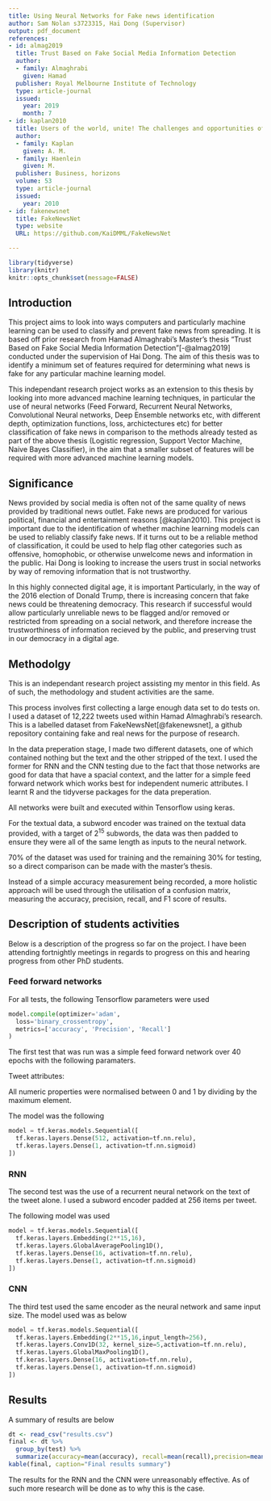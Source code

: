 ```yaml
---
title: Using Neural Networks for Fake news identification
author: Sam Nolan s3723315, Hai Dong (Supervisor)
output: pdf_document
references:
- id: almag2019
  title: Trust Based on Fake Social Media Information Detection
  author:
  - family: Almaghrabi
    given: Hamad
  publisher: Royal Melbourne Institute of Technology
  type: article-journal
  issued:
    year: 2019
    month: 7
- id: kaplan2010
  title: Users of the world, unite! The challenges and opportunities of social media
  author:
  - family: Kaplan
    given: A. M.
  - family: Haenlein
    given: M.
  publisher: Business, horizons
  volume: 53
  type: article-journal
  issued:
    year: 2010
- id: fakenewsnet
  title: FakeNewsNet
  type: website
  URL: https://github.com/KaiDMML/FakeNewsNet

---
```


```r
library(tidyverse)
library(knitr)
knitr::opts_chunk$set(message=FALSE)
```

## Introduction
This project aims to look into ways computers and particularly machine learning
can be used to classify and prevent fake news from spreading. It is based off
prior research from Hamad Almaghrabi's Master's thesis "Trust Based on Fake
Social Media Information Detection"[-@almag2019] conducted under the supervision of Hai
Dong. The aim of this thesis was to identify a minimum set of features required
for determining what news is fake for any particular machine learning model.

This independant research project works as an extension to this thesis by
looking into more advanced machine learning techniques, in particular the use of
neural networks (Feed Forward, Recurrent Neural Networks, Convolutional Neural
networks, Deep Ensemble networks etc, with different depth, optimization functions, loss, archictectures etc) for better classification of fake news in comparison to the methods
already tested as part of the above thesis (Logistic regression, Support Vector Machine, Naive Bayes
Classifier), in the aim that a smaller subset of features will be required with
more advanced machine learning models.

## Significance
News provided by social media is often not of the same quality of news provided
by traditional news outlet. Fake news are produced for various political,
financial and entertainment reasons [@kaplan2010]. This project is important due to the
identification of whether machine learning models can be used to reliably
classify fake news. If it turns out to be a reliable method of classification,
it could be used to help flag other categories such as offensive, homophobic,
or otherwise unwelcome news and information in the public. Hai Dong is
looking to increase the users trust in social networks by way of removing
information that is not trustworthy.

In this highly connected digital age, it is important
Particularly, in the way of the 2016 election of Donald Trump, there is
increasing concern that fake news could be threatening democracy. This
research if successful would allow particularly unreliable news to be flagged
and/or removed or restricted from spreading on a social network, and therefore
increase the trustworthiness of information recieved by the public, and
preserving trust in our democracy in a digital age.

## Methodolgy
This is an independant research project assisting my mentor in this field. As of
such, the methodology and student activities are the same.

This process involves first collecting a large enough data set to do tests on.
I used a dataset of 12,222 tweets used within Hamad Almaghrabi's research. This
is a labelled dataset from FakeNewsNet[@fakenewsnet], a github repository containing fake and
real news for the purpose of research.

In the data preperation stage, I made two different datasets, one of which
contained nothing but the text and the other stripped of the text. I used the
former for RNN and the CNN testing due to the fact that those networks are good
for data that have a spacial context, and the latter for a simple feed forward
network which works best for independent numeric attributes. I learnt R and
the tidyverse packages for the data preperation.

All networks were built and executed within Tensorflow using keras.

For the textual data, a subword encoder was trained on the textual data
provided, with a target of $2^{15}$ subwords, the data was then padded to ensure
they were all of the same length as inputs to the neural network.

70% of the dataset was used for training and the remaining 30% for testing, so a direct comparison can be made with the master's thesis.

Instead of a simple accuracy measurement being recorded, a more holistic approach will be used through the utilisation of a confusion matrix, measuring the accuracy, precision, recall, and F1 score of results.

## Description of students activities
Below is a description of the progress so far on the project. I have been attending
fortnightly meetings in regards to progress on this and hearing progress from
other PhD students.

### Feed forward networks

For all tests, the following Tensorflow parameters were used

```python
model.compile(optimizer='adam',
  loss='binary_crossentropy',
  metrics=['accuracy', 'Precision', 'Recall']
)
```

The first test that was run was a simple feed forward network over 40 epochs
with the following paramaters.

Tweet attributes:
\begin{itemize}
\item User followers count
\item User friends count
\item User listed count
\item User favourites count
\item User account age
\item User statuses count
\item Tweet favourites count
\item Tweet retweet count
\item Tweet hashtag count
\item Tweet url count
\item Tweet mentions count
\item Tweet symbols count
\item User verified
\item User has default profile image
\item user has URL
\item Tweet is quote status
\item Tweet truncated
\item Tweet has hastag
\item Tweet has URL
\item Tweet contains Wh workds
\item Tweet contains ...
\end{itemize}

All numeric properties were normalised between 0 and 1 by dividing by the maximum
element.

The model was the following

```python
model = tf.keras.models.Sequential([
  tf.keras.layers.Dense(512, activation=tf.nn.relu),
  tf.keras.layers.Dense(1, activation=tf.nn.sigmoid)
])
```

### RNN
The second test was the use of a recurrent neural network on the text of the tweet alone. I used a subword encoder padded at 256 items per tweet.

The following model was used

```python
model = tf.keras.models.Sequential([
  tf.keras.layers.Embedding(2**15,16),
  tf.keras.layers.GlobalAveragePooling1D(),
  tf.keras.layers.Dense(16, activation=tf.nn.relu),
  tf.keras.layers.Dense(1, activation=tf.nn.sigmoid)
])
```

### CNN
The third test used the same encoder as the neural network and same input size.
The model used was as below

```python
model = tf.keras.models.Sequential([
  tf.keras.layers.Embedding(2**15,16,input_length=256),
  tf.keras.layers.Conv1D(32, kernel_size=5,activation=tf.nn.relu),
  tf.keras.layers.GlobalMaxPooling1D(),
  tf.keras.layers.Dense(16, activation=tf.nn.relu),
  tf.keras.layers.Dense(1, activation=tf.nn.sigmoid)
])
```

## Results
A summary of results are below
```r
dt <- read_csv("results.csv")
final <- dt %>% 
  group_by(test) %>%
  summarize(accuracy=mean(accuracy), recall=mean(recall),precision=mean(precision),F1=mean(F1))
kable(final, caption="Final results summary")
```

The results for the RNN and the CNN were unreasonably effective. As of such more
research will be done as to why this is the case.
